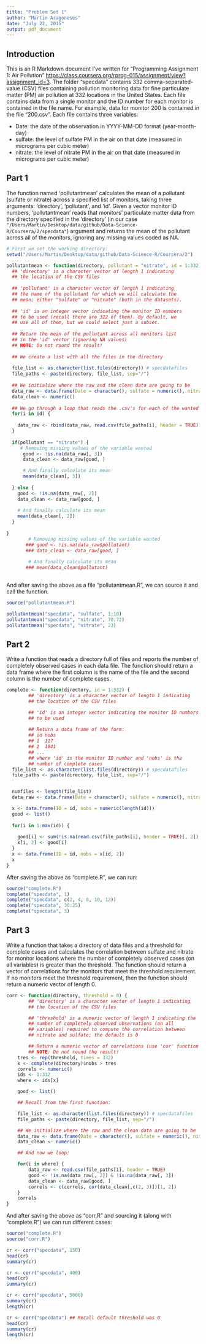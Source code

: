 ```yaml
---
title: "Problem Set 1"
author: "Martin Aragoneses"
date: "July 22, 2015"
output: pdf_document
---
```


## Introduction

This is an R Markdown document I've written for "Programming Assignment 1: Air Pollution" <https://class.coursera.org/rprog-015/assignment/view?assignment_id=3>. The folder "specdata" contains 332 comma-separated-value (CSV) files containing pollution monitoring data for fine particulate matter (PM) air pollution at 332 locations in the United States. Each file contains data from a single monitor and the ID number for each monitor is contained in the file name. For example, data for monitor 200 is contained in the file "200.csv". Each file contains three variables:

+ Date: the date of the observation in YYYY-MM-DD format (year-month-day)
+ sulfate: the level of sulfate PM in the air on that date (measured in micrograms per cubic meter)
+ nitrate: the level of nitrate PM in the air on that date (measured in micrograms per cubic meter)

## Part 1

The function named 'pollutantmean'  calculates the mean of a pollutant (sulfate or nitrate) across a specified list of monitors, taking three arguments: 'directory', 'pollutant', and 'id'. Given a vector monitor ID numbers, 'pollutantmean' reads that monitors' particulate matter data from the directory specified in the 'directory' (in our case `"/Users/Martin/Desktop/data/github/Data-Science-R/Coursera/2/specdata"`) argument and returns the mean of the pollutant across all of the monitors, ignoring any missing values coded as NA.

```r
# First we set the working directory:
setwd("/Users/Martin/Desktop/data/github/Data-Science-R/Coursera/2")

```


```r
pollutantmean <- function(directory, pollutant = "nitrate", id = 1:332) {
  ## 'directory' is a character vector of length 1 indicating
  ## the location of the CSV files
  
  ## 'pollutant' is a character vector of length 1 indicating
  ## the name of the pollutant for which we will calculate the
  ## mean; either "sulfate" or "nitrate" (both in the datasets).
  
  ## 'id' is an integer vector indicating the monitor ID numbers
  ## to be used (recall there are 322 of them). By default, we 
  ## use all of them, but we could select just a subset.
  
  ## Return the mean of the pollutant across all monitors list
  ## in the 'id' vector (ignoring NA values)
  ## NOTE: Do not round the result!
  
  ## We create a list with all the files in the directory
  
  file_list <- as.character(list.files(directory)) # specdatafiles
  file_paths <- paste(directory, file_list, sep="/")
  
  ## We initialize where the raw and the clean data are going to be
  data_raw <- data.frame(Date = character(), sulfate = numeric(), nitrate = numeric(), ID = numeric())
  data_clean <- numeric()
  
  ## We go through a loop that reads the .csv's for each of the wanted IDs
  for(i in id) {
    
    data_raw <- rbind(data_raw, read.csv(file_paths[i], header = TRUE))
  }
  
  if(pollutant == "nitrate") {
     # Removing missing values of the variable wanted
      good <- !is.na(data_raw[, 3])
      data_clean <- data_raw[good, ]

      # And finally calculate its mean
      mean(data_clean[, 3])
  
  } else {  
    good <- !is.na(data_raw[, 2])
    data_clean <- data_raw[good, ]
    
    # And finally calculate its mean
    mean(data_clean[, 2])
  }
    
}         
        # Removing missing values of the variable wanted
       ### good <- !is.na(data_raw$pollutant)
       ### data_clean <- data_raw[good, ]
        
        # And finally calculate its mean
       ### mean(data_clean$pollutant)
        

```

And after saving the above as a file "pollutantmean.R", we can source it and call the function.

```r

source("pollutantmean.R")

pollutantmean("specdata", "sulfate", 1:10)
pollutantmean("specdata", "nitrate", 70:72)
pollutantmean("specdata", "nitrate", 23)
```

## Part 2

Write a function that reads a directory full of files and reports the number of completely observed cases in each data file. The function should return a data frame where the first column is the name of the file and the second column is the number of complete cases.

```r
complete <- function(directory, id = 1:332) {
        ## 'directory' is a character vector of length 1 indicating
        ## the location of the CSV files

        ## 'id' is an integer vector indicating the monitor ID numbers
        ## to be used
        
        ## Return a data frame of the form:
        ## id nobs
        ## 1  117
        ## 2  1041
        ## ...
        ## where 'id' is the monitor ID number and 'nobs' is the
        ## number of complete cases
  file_list <- as.character(list.files(directory)) # specdatafiles
  file_paths <- paste(directory, file_list, sep="/")


  numfiles <- length(file_list)
  data_raw <- data.frame(Date = character(), sulfate = numeric(), nitrate = numeric(), ID = numeric())

  x <- data.frame(ID = id, nobs = numeric(length(id)))
  good <- list()
  
  for(i in 1:max(id)) {
    
    good[i] <- sum(!is.na(read.csv(file_paths[i], header = TRUE)[, 2]) & !is.na(read.csv(file_paths[i], header = TRUE)[, 3]))
    x[i, 2] <- good[i]
  }
  x <- data.frame(ID = id, nobs = x[id, 2])
  x
}
```

After saving the above as "complete.R", we can run:
```r
source("complete.R")
complete("specdata", 1)
complete("specdata", c(2, 4, 8, 10, 12))
complete("specdata", 30:25)
complete("specdata", 3)
```

## Part 3

Write a function that takes a directory of data files and a threshold for complete cases and calculates the correlation between sulfate and nitrate for monitor locations where the number of completely observed cases (on all variables) is greater than the threshold. The function should return a vector of correlations for the monitors that meet the threshold requirement. If no monitors meet the threshold requirement, then the function should return a numeric vector of length 0.

```r
corr <- function(directory, threshold = 0) {
        ## 'directory' is a character vector of length 1 indicating
        ## the location of the CSV files

        ## 'threshold' is a numeric vector of length 1 indicating the
        ## number of completely observed observations (on all
        ## variables) required to compute the correlation between
        ## nitrate and sulfate; the default is 0

        ## Return a numeric vector of correlations (use 'cor' function for two vectors)
        ## NOTE: Do not round the result!
    tres <- rep(threshold, times = 332)
    x <- complete(directory)$nobs > tres
    correls <- numeric()
    ids <- 1:332
    where <- ids[x]

    good <- list()

    ## Recall from the first function:

    file_list <- as.character(list.files(directory)) # specdatafiles
    file_paths <- paste(directory, file_list, sep="/")

    ## We initialize where the raw and the clean data are going to be
    data_raw <- data.frame(Date = character(), sulfate = numeric(), nitrate = numeric(), ID = numeric())
    data_clean <- numeric()

    ## And now we loop:

    for(i in where) {
        data_raw <- read.csv(file_paths[i], header = TRUE)
        good <- !is.na(data_raw[, 2]) & !is.na(data_raw[, 3])
        data_clean <- data_raw[good, ]
        correls <- c(correls, cor(data_clean[,c(2, 3)])[1, 2])
    }
    correls
}
```

And after saving the above as "corr.R" and sourcing it (along with "complete.R") we can run different cases:

```r
source("complete.R")
source("corr.R")

cr <- corr("specdata", 150)
head(cr)
summary(cr)

cr <- corr("specdata", 400)
head(cr)
summary(cr)

cr <- corr("specdata", 5000)
summary(cr)
length(cr)

cr <- corr("specdata") ## Recall default threshold was 0
head(cr)
summary(cr)
length(cr)
```

